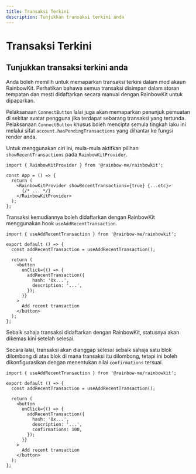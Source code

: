 ```yaml
---
title: Transaksi Terkini
description: Tunjukkan transaksi terkini anda
---
```


# Transaksi Terkini

## Tunjukkan transaksi terkini anda

Anda boleh memilih untuk memaparkan transaksi terkini dalam mod akaun RainbowKit. Perhatikan bahawa semua transaksi disimpan dalam storan tempatan dan mesti didaftarkan secara manual dengan RainbowKit untuk dipaparkan.

Pelaksanaan `ConnectButton` lalai juga akan memaparkan penunjuk pemuatan di sekitar avatar pengguna jika terdapat sebarang transaksi yang tertunda. Pelaksanaan `ConnectButton` khusus boleh mencipta semula tingkah laku ini melalui sifat `account.hasPendingTransactions` yang dihantar ke fungsi render anda.

Untuk menggunakan ciri ini, mula-mula aktifkan pilihan `showRecentTransactions` pada `RainbowKitProvider`.

```tsx
import { RainbowKitProvider } from '@rainbow-me/rainbowkit';

const App = () => {
  return (
    <RainbowKitProvider showRecentTransactions={true} {...etc}>
      {/* ... */}
    </RainbowKitProvider>
  );
};
```

Transaksi kemudiannya boleh didaftarkan dengan RainbowKit menggunakan hook `useAddRecentTransaction`.

```tsx
import { useAddRecentTransaction } from '@rainbow-me/rainbowkit';

export default () => {
  const addRecentTransaction = useAddRecentTransaction();

  return (
    <button
      onClick={() => {
        addRecentTransaction({
          hash: '0x...',
          description: '...',
        });
      }}
    >
      Add recent transaction
    </button>
  );
};
```

Sebaik sahaja transaksi didaftarkan dengan RainbowKit, statusnya akan dikemas kini setelah selesai.

Secara lalai, transaksi akan dianggap selesai sebaik sahaja satu blok dilombong di atas blok di mana transaksi itu dilombong, tetapi ini boleh dikonfigurasikan dengan menentukan nilai `confirmations` tersuai.

```tsx
import { useAddRecentTransaction } from '@rainbow-me/rainbowkit';

export default () => {
  const addRecentTransaction = useAddRecentTransaction();

  return (
    <button
      onClick={() => {
        addRecentTransaction({
          hash: '0x...',
          description: '...',
          confirmations: 100,
        });
      }}
    >
      Add recent transaction
    </button>
  );
};
```
